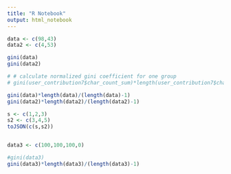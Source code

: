 ```yaml
---
title: "R Notebook"
output: html_notebook
---
```

```r
data <- c(98,43)
data2 <- c(4,53)

gini(data)
gini(data2)

# # calculate normalized gini coefficient for one group
# gini(user_contribution7$char_count_sum)*length(user_contribution7$char_count_sum)/(length(user_contribution7$char_count_sum)-1)

gini(data)*length(data)/(length(data)-1)
gini(data2)*length(data2)/(length(data2)-1)

s <- c(1,2,3)
s2 <- c(3,4,5)
toJSON(c(s,s2))


data3 <- c(100,100,100,0)

#gini(data3)
gini(data3)*length(data3)/(length(data3)-1)

```

